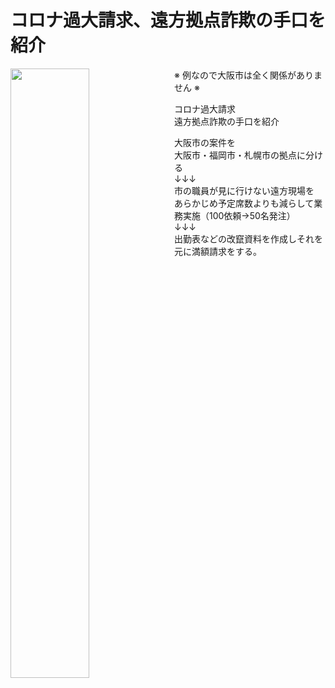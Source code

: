 # コロナ過大請求、遠方拠点詐欺の手口を紹介{-}

![](images/20230610.jpg){ width=50% style="float: left; margin-right: 10px;" }
※ 例なので大阪市は全く関係がありません ※

コロナ過大請求<br>
遠方拠点詐欺の手口を紹介

大阪市の案件を<br>
大阪市・福岡市・札幌市の拠点に分ける<br>
↓↓↓<br>
市の職員が見に行けない遠方現場を<br>
あらかじめ予定席数よりも減らして業務実施（100依頼→50名発注）<br>
↓↓↓<br>
出勤表などの改竄資料を作成しそれを元に満額請求をする。